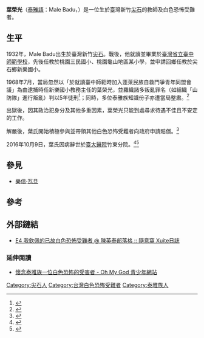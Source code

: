 {{Infobox person
| name = 葉榮光
| image = 
| alt = 
| caption = 
| birth_name = Male Badu
| birth_date = 1932年
| birth_place = 新竹[[尖石|尖石]]
| death_date = 2016年10月9日
| death_place = 國立臺灣大學醫學院附設醫院竹東分院
| nationality = {{ROC}}
| other_names = 
| years_active = 
| known_for = 
| notable_works = 
| past = *桃園三民國小教師
*新竹尖石鄉新樂國小教師兼教務主任
}}

'''葉榮光'''（[[泰雅語|泰雅語]]：Male Badu，{{Bd|1932年||2016年|10月9日}}）是一位生於臺灣新竹[[尖石鄉|尖石]]的教師及白色恐怖受難者。

== 生平 ==

1932年，Male Badu出生於臺灣新竹[[尖石鄉|尖石]]。戰後，他就讀並畢業於[[臺中師範學校|臺灣省立臺中師範學校]]，先後任教於桃園三民國小、桃園龜山地區某小學，並申請回鄉任教於尖石鄉新樂國小。

1968年7月，當局忽然以「於就讀臺中師範時加入蓬萊民族自救鬥爭青年同盟會議」為由逮捕時任新樂國小教務主任的葉榮光，並羅織諸多叛亂罪名（如組織「山防隊」進行叛亂）判以5年徒刑<ref>{{Cite web|url=http://www.twgiga.com/web/orang/win.asp?ID=1681|title=政治受難者 數位資料庫|accessdate=2016-12-20|work=www.twgiga.com}}</ref>；同時，多位泰雅族知識份子亦遭當局整肅。<ref>{{Cite web|url=https://www.facebook.com/hongming.tsai/posts/1453346434681991|title=蔡宏明 - 【永別了，葉榮光前輩】|accessdate=2016-12-20|author=|date=|work=www.facebook.com|publisher=}}</ref>

出獄後，因其政治犯身分及其他多重因素，葉榮光只能到處尋求待遇不佳且不安定的工作。

解嚴後，葉氏開始積極參與並帶領其他白色恐怖受難者向政府申請賠償。<ref>{{Cite news|url=http://www.peoplenews.tw/news/28132aea-757b-4f86-85ab-ff32e4044cea|title=【民報】【重生與愛】系列十四　原住民菁英政治受難回顧（下）|newspaper=民報 Taiwan People News|accessdate=2016-12-20|language=zh-TW}}</ref>

2016年10月9日，葉氏因病辭世於[[臺大醫院|臺大醫院]]竹東分院。<ref>{{Cite web|url=http://titv.ipcf.org.tw/news-24782|title=白色恐怖受害者 泰雅族葉榮光辭世|accessdate=2016-12-20|last=Phimedia|work=原住民族電視台}}</ref><ref>{{Cite web|url=http://titv.ipcf.org.tw/news-24754|title=白色恐怖受害者 泰雅族葉榮光辭世|accessdate=2016-12-20|last=Phimedia|work=原住民族電視台}}</ref>

== 參見 ==
* [[樂信·瓦旦|樂信·瓦旦]]

== 參考 ==
{{Reflist}}

== 外部鏈結 ==
* [http://blog.xuite.net/yingtaichen/twblog/150857349-E4+%E6%88%91%E6%AC%BD%E4%BD%A9%E7%9A%84%E5%B7%B2%E6%95%85%E7%99%BD%E8%89%B2%E6%81%90%E6%80%96%E5%8F%97%E9%9B%A3%E8%80%85 E4 我欽佩的已故白色恐怖受難者 @ 陳英泰部落格 :: 隨意窩 Xuite日誌]

=== 延伸閱讀 ===
* [http://old.ohmygod.org.tw/lorla/la046.htm 懷念泰雅族一位白色恐怖的受害者 - Oh My God 青少年網站]
[[Category:尖石人|Category:尖石人]]
[[Category:台灣白色恐怖受難者|Category:台灣白色恐怖受難者]]
[[Category:泰雅族人|Category:泰雅族人]]
